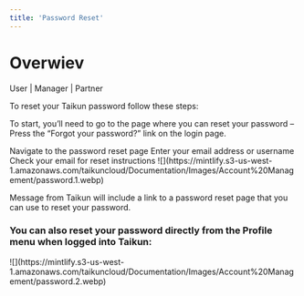 ```yaml
---
title: 'Password Reset'
---
```


# Overwiev

<Icon icon="user" iconType="solid" /> User | <Icon icon="user-tie" iconType="solid" /> Manager | <Icon icon="handshake" iconType="solid" /> Partner

To reset your Taikun password follow these steps:

To start, you’ll need to go to the page where you can reset your password – Press the “Forgot your password?” link on the login page.

<Steps>
  <Step title="First Step">
    Navigate to the password reset page
  </Step>

  <Step title="Second Step">
    Enter your email address or username
  </Step>

  <Step title="Third Step">
    Check your email for reset instructions
  </Step>
</Steps>

<Frame caption="Forgot your password?">
  ![](https://mintlify.s3-us-west-1.amazonaws.com/taikuncloud/Documentation/Images/Account%20Management/password.1.webp)
</Frame>

Message from Taikun will include a link to a password reset page that you can use to reset your password.

### You can also reset your password directly from the Profile menu when logged into Taikun:

<Frame caption="Forgot your password?">
  ![](https://mintlify.s3-us-west-1.amazonaws.com/taikuncloud/Documentation/Images/Account%20Management/password.2.webp)
</Frame>